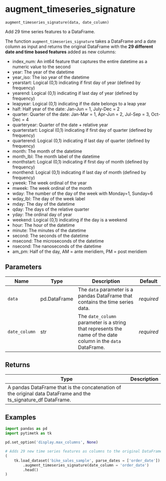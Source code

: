 # augment_timeseries_signature { #pytimetk.augment_timeseries_signature }

`augment_timeseries_signature(data, date_column)`

Add 29 time series features to a DataFrame.

The function `augment_timeseries_signature` takes a DataFrame and a date column as input and returns the original DataFrame with the **29 different date and time based features** added as new columns: 

- index_num: An int64 feature that captures the entire datetime as a numeric value to the second
- year: The year of the datetime
- year_iso: The iso year of the datetime
- yearstart: Logical (0,1) indicating if first day of year (defined by frequency)
- yearend: Logical (0,1) indicating if last day of year (defined by frequency)
- leapyear: Logical (0,1) indicating if the date belongs to a leap year
- half: Half year of the date: Jan-Jun = 1, July-Dec = 2
- quarter: Quarter of the date: Jan-Mar = 1, Apr-Jun = 2, Jul-Sep = 3, Oct-Dec = 4
- quarteryear: Quarter of the date + relative year
- quarterstart: Logical (0,1) indicating if first day of quarter (defined by frequency)
- quarterend: Logical (0,1) indicating if last day of quarter (defined by frequency)
- month: The month of the datetime
- month_lbl: The month label of the datetime
- monthstart: Logical (0,1) indicating if first day of month (defined by frequency)
- monthend: Logical (0,1) indicating if last day of month (defined by frequency)
- yweek: The week ordinal of the year
- mweek: The week ordinal of the month
- wday: The number of the day of the week with Monday=1, Sunday=6
- wday_lbl: The day of the week label
- mday: The day of the datetime
- qday: The days of the relative quarter
- yday: The ordinal day of year
- weekend: Logical (0,1) indicating if the day is a weekend 
- hour: The hour of the datetime
- minute: The minutes of the datetime
- second: The seconds of the datetime
- msecond: The microseconds of the datetime
- nsecond: The nanoseconds of the datetime
- am_pm: Half of the day, AM = ante meridiem, PM = post meridiem

## Parameters

| Name          | Type         | Description                                                                                                  | Default    |
|---------------|--------------|--------------------------------------------------------------------------------------------------------------|------------|
| `data`        | pd.DataFrame | The `data` parameter is a pandas DataFrame that contains the time series data.                               | _required_ |
| `date_column` | str          | The `date_column` parameter is a string that represents the name of the date column in the `data` DataFrame. | _required_ |

## Returns

| Type                                                                                                           | Description   |
|----------------------------------------------------------------------------------------------------------------|---------------|
| A pandas DataFrame that is the concatenation of the original data DataFrame and the ts_signature_df DataFrame. |               |

## Examples

```python
import pandas as pd
import pytimetk as tk

pd.set_option('display.max_columns', None)

# Adds 29 new time series features as columns to the original DataFrame
( 
    tk.load_dataset('bike_sales_sample', parse_dates = ['order_date'])
        .augment_timeseries_signature(date_column = 'order_date')
        .head()
)
```